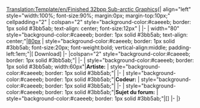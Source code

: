 <noinclude>[[Translation:Template/en/Finished 32bpp Sub-arctic Graphics]]{{en/-}}</noinclude>{| align="left" style="width:100%; font-size:90%; margin:0px; margin-top:10px;" cellpadding="2"
| colspan="2" style="background-color:#caeeeb; border: 1px solid #3bb5ab; text-align: center; font-size:12px" |<strong>{{{titre}}}</strong>
|-
| width="80" style="background-color:#caeeeb; border: 1px solid #3bb5ab; text-align: center;"|[[Main/en/{{{image}}}|80px]]
| style="background-color:#caeeeb; border: 1px solid #3bb5ab; font-size:20px; font-weight:bold; vertical-align:middle; padding-left:1em;"|[{{{fichier}}} Download]
|-
|colspan="2" style="background-color:#caeeeb; border: 1px solid #3bb5ab;"|{{{notes}}}
|-
| style="background-color:#caeeeb; border: 1px solid #3bb5ab; width:60px"|<strong>Artiste:</strong>
| style="background-color:#caeeeb; border: 1px solid #3bb5ab;"|{{{artiste}}}
|-
| style="background-color:#caeeeb; border: 1px solid #3bb5ab;"|<strong>Codeur:</strong>
| style="background-color:#caeeeb; border: 1px solid #3bb5ab;"|{{{codeur}}}
|-
| style="background-color:#caeeeb; border: 1px solid #3bb5ab;"|<strong>Sujet du forum:</strong>
| style="background-color:#caeeeb; border: 1px solid #3bb5ab;"|[{{{forum}}}]
|-
|}